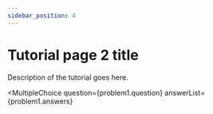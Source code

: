 ```yaml
---
sidebar_position: 4
---
```



# Tutorial page 2 title

Description of the tutorial goes here.

<MultipleChoice
  question={problem1.question}
  answerList={problem1.answers}
></MultipleChoice>
